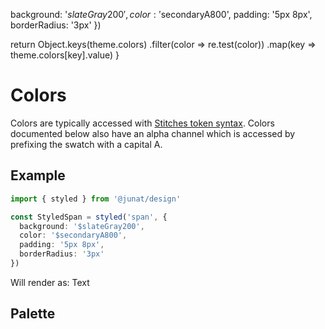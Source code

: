 

<Meta title="Colors" />

  background: '$slateGray200',
  color: '$secondaryA800',
  padding: '5px 8px',
  borderRadius: '3px'
})

  return Object.keys(theme.colors)
    .filter(color => re.test(color))
    .map(key => theme.colors[key].value)
}

# Colors

Colors are typically accessed with [Stitches token syntax](https://stitches.dev/docs/tokens). Colors documented below also have an alpha channel which is accessed by prefixing the swatch with a capital A.

## Example

```ts
import { styled } from '@junat/design'

const StyledSpan = styled('span', {
  background: '$slateGray200',
  color: '$secondaryA800',
  padding: '5px 8px',
  borderRadius: '3px'
})
```

Will render as: <StyledSpan>Text</StyledSpan>

## Palette

<ColorPalette>
  <ColorItem
    title="theme.colors.primary"
    subtitle="Purple"
    colors={colorValues(/primary\d+/)}
  />
  <ColorItem
    title="theme.colors.secondary"
    subtitle="Blue"
    colors={colorValues(/secondary\d+/)}
  />
  <ColorItem
    title="theme.colors.slateGray"
    subtitle="Slate gray"
    colors={colorValues(/slateGray\d+/)}
  />
</ColorPalette>

